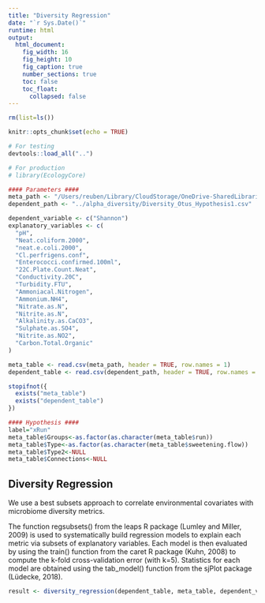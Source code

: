 ```yaml
---
title: "Diversity Regression"
date: "`r Sys.Date()`"
runtime: html
output: 
  html_document:
    fig_width: 16
    fig_height: 10
    fig_caption: true
    number_sections: true
    toc: false
    toc_float:
      collapsed: false
---
```


```r
rm(list=ls())

knitr::opts_chunk$set(echo = TRUE)

# For testing
devtools::load_all("..")

# For production
# library(EcologyCore)
```

```r
#### Parameters ####
meta_path <- "/Users/reuben/Library/CloudStorage/OneDrive-SharedLibraries-CranfieldUniversity/Sophie Bretagne - Shared/data/metadata.csv"
dependent_path <- "../alpha_diversity/Diversity_Otus_Hypothesis1.csv"

dependent_variable <- c("Shannon")
explanatory_variables <- c(
  "pH",
  "Neat.coliform.2000",
  "neat.e.coli.2000",
  "Cl.perfrigens.conf",
  "Enterococci.confirmed.100ml",
  "22C.Plate.Count.Neat",
  "Conductivity.20C",
  "Turbidity.FTU",
  "Ammoniacal.Nitrogen",
  "Ammonium.NH4",
  "Nitrate.as.N",
  "Nitrite.as.N",
  "Alkalinity.as.CaCO3",
  "Sulphate.as.SO4",
  "Nitrite.as.NO2",
  "Carbon.Total.Organic"
)
```

```r
meta_table <- read.csv(meta_path, header = TRUE, row.names = 1)
dependent_table <- read.csv(dependent_path, header = TRUE, row.names = 1)
```

```r
stopifnot({
  exists("meta_table")
  exists("dependent_table")
})
```

```r
#### Hypothesis ####
label="xRun"
meta_table$Groups<-as.factor(as.character(meta_table$run))
meta_table$Type<-as.factor(as.character(meta_table$sweetening.flow))
meta_table$Type2<-NULL
meta_table$Connections<-NULL
```

## Diversity Regression

We use a best subsets approach to correlate environmental covariates with microbiome diversity metrics. 

The function regsubsets() from the leaps R package (Lumley and Miller, 2009) is used to systematically build regression models to explain each metric via subsets of explanatory variables. Each model is then evaluated by using the train() function from the caret R package (Kuhn, 2008) to compute the k-fold cross-validation error (with k=5). Statistics for each model are obtained using the tab_model() function from the sjPlot package (Lüdecke, 2018). 

```r
result <- diversity_regression(dependent_table, meta_table, dependent_variable, explanatory_variables)
```

```r

```
